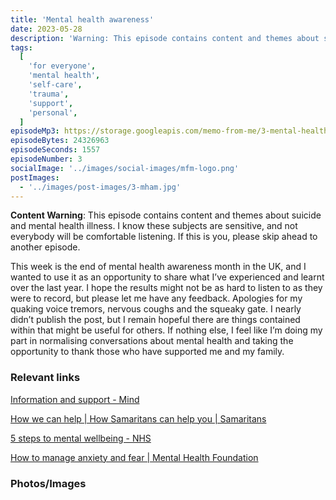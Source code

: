 ```yaml
---
title: 'Mental health awareness'
date: 2023-05-28
description: 'Warning: This episode contains content and themes about suicide and mental health illness. I know these subjects are sensitive, and not everybody will be comfortable listening. If this is you, please skip ahead to another episode.'
tags:
  [
    'for everyone',
    'mental health',
    'self-care',
    'trauma',
    'support',
    'personal',
  ]
episodeMp3: https://storage.googleapis.com/memo-from-me/3-mental-health-awareness.mp3
episodeBytes: 24326963
episodeSeconds: 1557
episodeNumber: 3
socialImage: '../images/social-images/mfm-logo.png'
postImages:
  - '../images/post-images/3-mham.jpg'
---
```



**Content Warning**: This episode contains content and themes about suicide and mental health illness. I know these subjects are sensitive, and not everybody will be comfortable listening. If this is you, please skip ahead to another episode.

This week is the end of mental health awareness month in the UK, and I wanted to use it as an opportunity to share what I’ve experienced and learnt over the last year. I hope the results might not be as hard to listen to as they were to record, but please let me have any feedback. Apologies for my quaking voice tremors, nervous coughs and the squeaky gate. I nearly didn’t publish the post, but I remain hopeful there are things contained within that might be useful for others. If nothing else, I feel like I’m doing my part in normalising conversations about mental health and taking the opportunity to thank those who have supported me and my family.

### Relevant links

[Information and support - Mind](https://www.mind.org.uk/information-support/)

[How we can help | How Samaritans can help you | Samaritans](https://www.samaritans.org/wales/how-we-can-help/)

[5 steps to mental wellbeing - NHS](https://www.nhs.uk/mental-health/self-help/guides-tools-and-activities/five-steps-to-mental-wellbeing/)

[How to manage anxiety and fear | Mental Health Foundation](https://www.mentalhealth.org.uk/explore-mental-health/publications/how-overcome-anxiety-and-fear)

### Photos/Images

<GatsbyImage
  alt="Mental health awareness month!"
  image={getImage(props.data.mdx.frontmatter.postImages[0])}
  className="imageLeft"
/>
